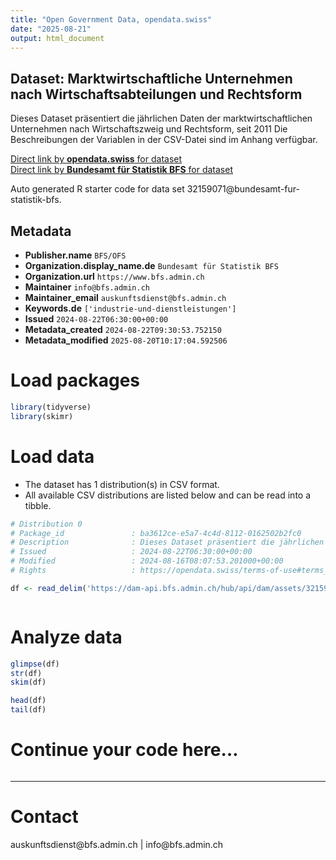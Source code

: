 ```yaml
---
title: "Open Government Data, opendata.swiss"
date: "2025-08-21"
output: html_document
---
```


## Dataset: Marktwirtschaftliche Unternehmen nach Wirtschaftsabteilungen und Rechtsform

Dieses Dataset präsentiert die jährlichen Daten der marktwirtschaftlichen Unternehmen nach Wirtschaftszweig und Rechtsform, seit 2011 Die Beschreibungen der Variablen in der CSV-Datei sind im Anhang verfügbar.

[Direct link by **opendata.swiss** for dataset](https://opendata.swiss/de/dataset/marktwirtschaftliche-unternehmen-nach-wirtschaftsabteilungen-und-rechtsform6)<br>
[Direct link by **Bundesamt für Statistik BFS** for dataset](https://www.bfs.admin.ch/asset/de/ts-x-06.02.01.02)

Auto generated R starter code for data set 32159071@bundesamt-fur-statistik-bfs.

## Metadata

- **Publisher.name** `BFS/OFS`
- **Organization.display_name.de** `Bundesamt für Statistik BFS`
- **Organization.url** `https://www.bfs.admin.ch`
- **Maintainer** `info@bfs.admin.ch`
- **Maintainer_email** `auskunftsdienst@bfs.admin.ch`
- **Keywords.de** `['industrie-und-dienstleistungen']`
- **Issued** `2024-08-22T06:30:00+00:00`
- **Metadata_created** `2024-08-22T09:30:53.752150`
- **Metadata_modified** `2025-08-20T10:17:04.592506`


# Load packages

```r

library(tidyverse)
library(skimr)

```

# Load data

-   The dataset has 1 distribution(s) in CSV format.
-   All available CSV distributions are listed below and can be read into a tibble.

```r

# Distribution 0
# Package_id               : ba3612ce-e5a7-4c4d-8112-0162502b2fc0
# Description              : Dieses Dataset präsentiert die jährlichen Daten der marktwirtschaftlichen Unternehmen nach Wirtschaftszweig und Rechtsform, seit 2011 Die Beschreibungen der Variablen in der CSV-Datei sind im Anhang verfügbar.
# Issued                   : 2024-08-22T06:30:00+00:00
# Modified                 : 2024-08-16T08:07:53.201000+00:00
# Rights                   : https://opendata.swiss/terms-of-use#terms_by_ask

df <- read_delim('https://dam-api.bfs.admin.ch/hub/api/dam/assets/32159077/master')



```

# Analyze data

```r

glimpse(df)
str(df)
skim(df)

head(df)
tail(df)

```

# Continue your code here...

```r

```

------------------------------------------------------------------------

# Contact

auskunftsdienst@bfs.admin.ch | info@bfs.admin.ch
